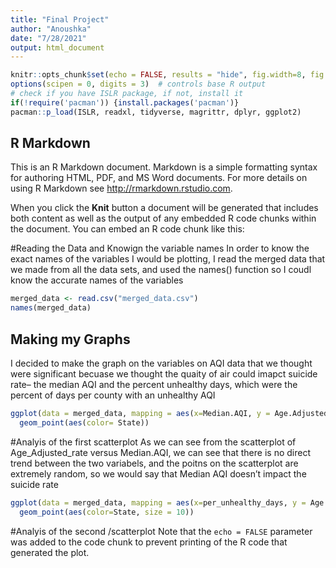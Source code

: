 ```yaml
---
title: "Final Project"
author: "Anoushka"
date: "7/28/2021"
output: html_document
---
```


```r
knitr::opts_chunk$set(echo = FALSE, results = "hide", fig.width=8, fig.height=4)
options(scipen = 0, digits = 3)  # controls base R output
# check if you have ISLR package, if not, install it
if(!require('pacman')) {install.packages('pacman')}
pacman::p_load(ISLR, readxl, tidyverse, magrittr, dplyr, ggplot2)
```

## R Markdown

This is an R Markdown document. Markdown is a simple formatting syntax for authoring HTML, PDF, and MS Word documents. For more details on using R Markdown see <http://rmarkdown.rstudio.com>.

When you click the **Knit** button a document will be generated that includes both content as well as the output of any embedded R code chunks within the document. You can embed an R code chunk like this:

#Reading the Data and Knowign the variable names
In order to know the exact names of the variables I would be plotting, I read the merged data that we made from all the data sets, and used the names() function so I coudl know the accurate names of the variables

```r
merged_data <- read.csv("merged_data.csv")
names(merged_data)
```


## Making my Graphs

I decided to make the graph on the variables on AQI data  that we thought were significant becuase we thought the quaity of air could imapct suicide rate-- the median AQI and the percent unhealthy days, which were the percent of days per county with an unhealthy AQI


```r
ggplot(data = merged_data, mapping = aes(x=Median.AQI, y = Age.Adjusted.Rate)) +
  geom_point(aes(color= State))
```
#Analyis of the first scatterplot
As we can see from the scatterplot of Age_Adjusted_rate versus Median.AQI, we can see that there is no direct trend between the two variabels, and the poitns on the scatterplot are extremely random, so we would say that Median AQI doesn't impact the suicide rate
```r
ggplot(data = merged_data, mapping = aes(x=per_unhealthy_days, y = Age.Adjusted.Rate)) + 
  geom_point(aes(color=State, size = 10))
```
#Analyis of the second /scatterplot
Note that the `echo = FALSE` parameter was added to the code chunk to prevent printing of the R code that generated the plot.
